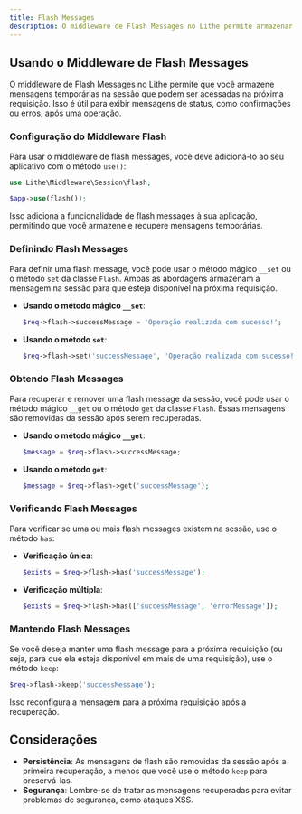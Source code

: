 ```yaml
---
title: Flash Messages
description: O middleware de Flash Messages no Lithe permite armazenar e recuperar mensagens temporárias entre requisições.
---
```


## Usando o Middleware de Flash Messages

O middleware de Flash Messages no Lithe permite que você armazene mensagens temporárias na sessão que podem ser acessadas na próxima requisição. Isso é útil para exibir mensagens de status, como confirmações ou erros, após uma operação.

### Configuração do Middleware Flash

Para usar o middleware de flash messages, você deve adicioná-lo ao seu aplicativo com o método `use()`:

```php
use Lithe\Middleware\Session\flash;

$app->use(flash());
```

Isso adiciona a funcionalidade de flash messages à sua aplicação, permitindo que você armazene e recupere mensagens temporárias.

### Definindo Flash Messages

Para definir uma flash message, você pode usar o método mágico `__set` ou o método `set` da classe `Flash`. Ambas as abordagens armazenam a mensagem na sessão para que esteja disponível na próxima requisição.

- **Usando o método mágico `__set`**:

  ```php
  $req->flash->successMessage = 'Operação realizada com sucesso!';
  ```

- **Usando o método `set`**:

  ```php
  $req->flash->set('successMessage', 'Operação realizada com sucesso!');
  ```

### Obtendo Flash Messages

Para recuperar e remover uma flash message da sessão, você pode usar o método mágico `__get` ou o método `get` da classe `Flash`. Essas mensagens são removidas da sessão após serem recuperadas.

- **Usando o método mágico `__get`**:

  ```php
  $message = $req->flash->successMessage;
  ```

- **Usando o método `get`**:

  ```php
  $message = $req->flash->get('successMessage');
  ```

### Verificando Flash Messages

Para verificar se uma ou mais flash messages existem na sessão, use o método `has`:

- **Verificação única**:

  ```php
  $exists = $req->flash->has('successMessage');
  ```

- **Verificação múltipla**:

  ```php
  $exists = $req->flash->has(['successMessage', 'errorMessage']);
  ```

### Mantendo Flash Messages

Se você deseja manter uma flash message para a próxima requisição (ou seja, para que ela esteja disponível em mais de uma requisição), use o método `keep`:

```php
$req->flash->keep('successMessage');
```

Isso reconfigura a mensagem para a próxima requisição após a recuperação.

## Considerações

- **Persistência**: As mensagens de flash são removidas da sessão após a primeira recuperação, a menos que você use o método `keep` para preservá-las.
- **Segurança**: Lembre-se de tratar as mensagens recuperadas para evitar problemas de segurança, como ataques XSS.
